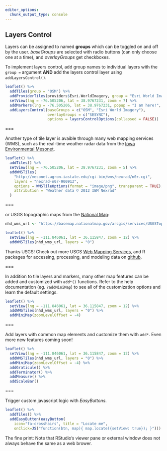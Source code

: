 ```yaml
---
editor_options: 
  chunk_output_type: console
---
```


## Layers Control

Layers can be assigned to named **groups** which can be toggled on and off by the user. *baseGroups* are selected with radio buttons (can only choose one at a time), and *overlayGroups* get checkboxes. 

To implement layers control, add group names to individual layers with the `group =` argument **AND** add the layers control layer using `addLayersControl()`. 


```r
leaflet() %>%
  addTiles(group = "OSM") %>%
  addProviderTiles(providers$Esri.WorldImagery, group = "Esri World Imagery") %>%
  setView(lng = -76.505206, lat = 38.9767231, zoom = 7) %>%
  addMarkers(lng = -76.505206, lat = 38.9767231, popup = "I am here!", group = "SESYNC") %>%
  addLayersControl(baseGroups = c("OSM", "Esri World Imagery"), 
                   overlayGroups = c("SESYNC"),
                   options = layersControlOptions(collapsed = FALSE))

```

===

Another type of tile layer is avaible through many web mapping services (WMS), such as the real-time weather radar data from the [Iowa Environmental Mesonet](https://mesonet.agron.iastate.edu/ogc/).

```r
leaflet() %>%
  addTiles() %>%
  setView(lng = -76.505206, lat = 38.9767231, zoom = 5) %>%
  addWMSTiles(
    "http://mesonet.agron.iastate.edu/cgi-bin/wms/nexrad/n0r.cgi",
    layers = "nexrad-n0r-900913", 
    options = WMSTileOptions(format = "image/png", transparent = TRUE),
    attribution = "Weather data © 2012 IEM Nexrad"
  ) 

```

===

or USGS topographic maps from the [National Map](https://viewer.nationalmap.gov/help/HowTo.htm): 

```r
nhd_wms_url <- "https://basemap.nationalmap.gov/arcgis/services/USGSTopo/MapServer/WmsServer"

leaflet() %>% 
  setView(lng = -111.846061, lat = 36.115847, zoom = 12) %>%
  addWMSTiles(nhd_wms_url, layers = "0")

```

Thanks USGS! Check out more USGS [Web Mapping Services](https://viewer.nationalmap.gov/services/), and R packages for accessing, processing, and modeling data on [github](https://github.com/USGS-R).

===

In addition to tile layers and markers, many other map features can be added and customized with `add*()` functions. Refer to the help documentation (eg. `?addMiniMap`) to see all of the customization options and learn the default settings. 

```r
leaflet() %>% 
  setView(lng = -111.846061, lat = 36.115847, zoom = 12) %>%
  addWMSTiles(nhd_wms_url, layers = "0") %>%
  addMiniMap(zoomLevelOffset = -4)
```

===

Add layers with common map elements and customize them with `add*`. Even more new features coming soon! 

```r
leaflet() %>% 
  setView(lng = -111.846061, lat = 36.115847, zoom = 12) %>%
  addWMSTiles(nhd_wms_url, layers = "0") %>%
  addMiniMap(zoomLevelOffset = -4) %>%
  addGraticule() %>%
  addTerminator() %>% 
  addMeasure() %>%
  addScaleBar()

```


===

Trigger custom javascript logic with *EasyButtons*. 

```r
leaflet() %>%
  addTiles() %>% 
  addEasyButton(easyButton(
    icon="fa-crosshairs", title = "Locate me", 
    onClick=JS("function(btn, map){ map.locate({setView: true}); }")))

```

The fine print: Note that RStudio's viewer pane or external window does not always behave the same as a web brower. 